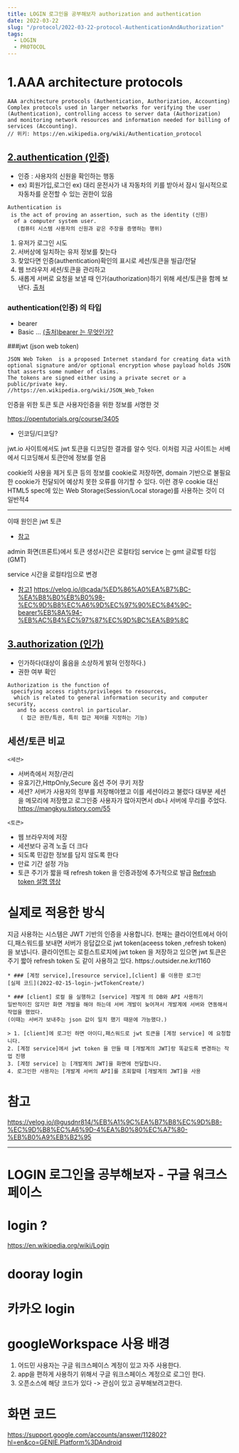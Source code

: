 ```yaml
---
title: LOGIN 로그인을 공부해보자 authorization and authentication
date: 2022-03-22
slug: "/protocol/2022-03-22-protocol-AuthenticationAndAuthorization"
tags:
  - LOGIN
  - PROTOCOL
---
```



# 1.AAA architecture protocols
```
AAA architecture protocols (Authentication, Authorization, Accounting)
Complex protocols used in larger networks for verifying the user (Authentication), controlling access to server data (Authorization) and monitoring network resources and information needed for billing of services (Accounting).
// 위키: https://en.wikipedia.org/wiki/Authentication_protocol
```

## [2.authentication (인증)](https://en.wikipedia.org/wiki/Authentication)
* 인증 : 사용자의 신원을 확인하는 행동
* ex) 회원가입,로그인
  ex) 대리 운전사가 내 자동차의 키를 받아서 잠시 일시적으로 자동차를 운전할 수 있는 권한이 있음
```
Authentication is 
 is the act of proving an assertion, such as the identity (신원)
  of a computer system user.
   (컴퓨터 시스템 사용자의 신원과 같은 주장을 증명하는 행위)
```

1. 유저가 로그인 시도
2. 서버상에 일치하는 유저 정보를 찾는다
3. 찾았다면 인증(authentication)확인의 표시로 세션/토큰을 빌급/전달 
4. 웹 브라우저 세션/토큰을 관리하고
5. 새롭게 서버로 요청을 보낼 때 인가(authorization)하기 위해 세션/토큰을 함께 보낸다.
[출처](https://fierycoding.tistory.com/69)
   

### authentication(인증) 의 타입
 * bearer
 * Basic
 ...
[(출처)bearer 는 무엇인가?](https://velog.io/@cada/%ED%86%A0%EA%B7%BC-%EA%B8%B0%EB%B0%98-%EC%9D%B8%EC%A6%9D%EC%97%90%EC%84%9C-bearer%EB%8A%94-%EB%AC%B4%EC%97%87%EC%9D%BC%EA%B9%8C)


###jwt (json web token)
```
JSON Web Token  is a proposed Internet standard for creating data with optional signature and/or optional encryption whose payload holds JSON that asserts some number of claims.
The tokens are signed either using a private secret or a public/private key.
//https://en.wikipedia.org/wiki/JSON_Web_Token
```

인증을 위한 토큰
토큰 사용자인증을 위한 정보를 서명한 것

https://opentutorials.org/course/3405

* 인코딩/디코딩?

jwt.io 사이트에서도 jwt 토큰을 디코딩한 결과를 알수 잇다.
이처럼 지금 사이트는 서베에서 디코딩해서 토큰안에 정보를 얻음

cookie의 사용을 제거
토큰 등의 정보를 cookie로 저장하면,
domain 기반으로 불필요한 cookie가 전달되어 예상치 못한 오류를 야기할 수 있다.
이런 경우 cookie 대신 HTML5 spec에 있는 Web Storage(Session/Local storage)를 사용하는 것이 더 일반적4

---

이때 원인은 jwt 토큰
* [참고](https://naon.me/posts/til63)

admin 화면(프론트)에서 토큰 생성시간은 로컬타임
service 는 gmt 글로벌 타임 (GMT)

service 시간을 로컬타임으로 변경
* [참고1](https://webisfree.com/2022-01-10/[%EC%9E%90%EB%B0%94%EC%8A%A4%ED%81%AC%EB%A6%BD%ED%8A%B8]-%EB%B0%A9%EB%AC%B8%EC%9E%90%EC%9D%98-%EB%A1%9C%EC%BB%AC-%ED%83%80%EC%9E%84%EC%A1%B4%EA%B3%BC-utc-%EC%8B%9C%EA%B0%84%EC%9D%80-%EC%96%B4%EB%96%BB%EA%B2%8C-%EA%B5%AC%ED%95%A0%EA%B9%8C)
https://velog.io/@cada/%ED%86%A0%EA%B7%BC-%EA%B8%B0%EB%B0%98-%EC%9D%B8%EC%A6%9D%EC%97%90%EC%84%9C-bearer%EB%8A%94-%EB%AC%B4%EC%97%87%EC%9D%BC%EA%B9%8C






## [3.authorization (인가)](https://en.wikipedia.org/wiki/Authorization)
* 인가하다(대상이 옳음을 소상하게 밝혀 인정하다.)
* 권한 여부 확인

```
Authorization is the function of
 specifying access rights/privileges to resources,
  which is related to general information security and computer security,
   and to access control in particular.
    ( 접근 권한/특권, 특히 접근 제어를 지정하는 기능)
```


## 세션/토큰 비교

`<세션>`
* 서버측에서 저장/관리
* 유효기간,HttpOnly,Secure 옵션 주어 쿠키 저장
* 세션?
서버가 사용자의 정부를 저장해야헸고 이를 세션이라고 불렀다
대부분 세션을 메모리에 저장했고 로그인중 사용자가 많아지면서 db나 서버에 무리를 주었다.
https://mangkyu.tistory.com/55

`<토큰>`
* 웹 브라우저에 저장
* 세션보다 공격 노출 더 크다
* 되도록 민감한 정보를 담지 않도록 한다
* 만료 기간 설정 가능
* 토큰 주기가 짧을 때 refresh token 을 인증과정에 추가적으로 발급
[Refresh token 설명 영상](https://opentutorials.org/course/3405/22010)

# 실제로 적용한 방식

지금 사용하는 시스템은 JWT 기반의 인증을 사용합니다.
현재는 클라이언트에서 아이디,패스워드를 보내면 서버가 응답값으로 jwt token(aceess token ,refresh token) 을 보냅니다.
클라이언트는 로컬스트로지에 jwt token 을 저장하고 있으면
jwt 토큰은 주기 짧아 refresh token 도 같이 사용하고 있다.
https:/.outsider.ne.kr/1160
```
* ### [계정 service],[resource service],[client] 를 이용한 로그인
[실제 코드](2022-02-15-login-jwtTokenCreate/)

* ### [client] 로컬 을 실행하고 [service] 개발계 의 DB와 API 사용하기
일반적이진 않지만 화면 개발을 해야 하는데 서버 개발이 늦어져서 개발계에 서버와 연동해서 작업을 했었다.
(이때는 서버가 보내주는 json 값이 일치 했기 때문에 가능했다.)

> 1. [client]에 로그인 하면 아이디,패스워드로 jwt 토큰을 [계정 service] 에 요청합니다.
2. [계정 service]에서 jwt token 을 만들 때 [개발계의 JWT]랑 똑같도록 변경하는 작업 진행
3. [계정 service] 는 [개발계의 JWT]을 화면에 전달합니다.
4. 로그인한 사용자는 [개발계 서버의 API]를 조회할때 [개발계의 JWT]을 사용

```
# 참고
https://velog.io/@gusdnr814/%EB%A1%9C%EA%B7%B8%EC%9D%B8-%EC%9D%B8%EC%A6%9D-4%EA%B0%80%EC%A7%80-%EB%B0%A9%EB%B2%95




---

#  LOGIN 로그인을 공부해보자 - 구글 워크스페이스
# login ?

https://en.wikipedia.org/wiki/Login

# dooray login

# 카카오 login

# googleWorkspace 사용 배경

1. 어드민 사용자는 구글 워크스페이스 계정이 있고 자주 사용한다.
2. app을 편하게 사용하기 위해서 구글 워크스페이스 계정으로 로그인 한다.
3. 오픈소스에 해당 코드가 있다 -> 관심이 있고 공부해보려고한다.

# 화면 코드
https://support.google.com/accounts/answer/112802?hl=en&co=GENIE.Platform%3DAndroid